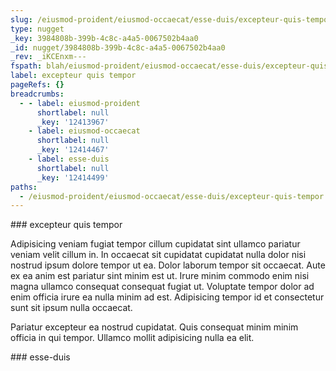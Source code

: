 ```yaml
---
slug: /eiusmod-proident/eiusmod-occaecat/esse-duis/excepteur-quis-tempor
type: nugget
_key: 3984808b-399b-4c8c-a4a5-0067502b4aa0
_id: nugget/3984808b-399b-4c8c-a4a5-0067502b4aa0
_rev: _iKCEnxm---
fspath: blah/eiusmod-proident/eiusmod-occaecat/esse-duis/excepteur-quis-tempor.md
label: excepteur quis tempor
pageRefs: {}
breadcrumbs:
  - - label: eiusmod-proident
      shortlabel: null
      _key: '12413967'
    - label: eiusmod-occaecat
      shortlabel: null
      _key: '12414467'
    - label: esse-duis
      shortlabel: null
      _key: '12414499'
paths:
  - /eiusmod-proident/eiusmod-occaecat/esse-duis/excepteur-quis-tempor
---
```


<NuggetArea>
<Nugget slug="/eiusmod-proident/eiusmod-occaecat/esse-duis/excepteur-quis-tempor" type="nugget" _key="3984808b-399b-4c8c-a4a5-0067502b4aa0" _id="nugget/3984808b-399b-4c8c-a4a5-0067502b4aa0" _rev="_iKCEnxm---" fspath="blah/eiusmod-proident/eiusmod-occaecat/esse-duis/excepteur-quis-tempor.md" label="excepteur quis tempor" paths="/eiusmod-proident/eiusmod-occaecat/esse-duis/excepteur-quis-tempor">
<NuggetBody>
### excepteur quis tempor

Adipisicing veniam fugiat tempor cillum cupidatat sint ullamco pariatur veniam velit cillum in. In occaecat sit cupidatat cupidatat nulla dolor nisi nostrud ipsum dolore tempor ut ea. Dolor laborum tempor sit occaecat. Aute ex ea anim est pariatur sint minim est ut. Irure minim commodo enim nisi magna ullamco consequat consequat fugiat ut. Voluptate tempor dolor ad enim officia irure ea nulla minim ad est. Adipisicing tempor id et consectetur sunt sit ipsum nulla occaecat.

Pariatur excepteur ea nostrud cupidatat. Quis consequat minim minim officia in qui tempor. Ullamco mollit adipisicing nulla ea elit.

</NuggetBody>
<Breadcrumbs>
<Crumbs>
<Crumb _key="12413967" label="eiusmod-proident" /><Crumb _key="12414467" label="eiusmod-occaecat" /><Crumb _key="12414499" label="esse-duis" />
</Crumbs>
</Breadcrumbs>
</Nugget>

<NuggetsInbound>
</NuggetsInbound>
<NuggetsOutbound>
</NuggetsOutbound>
</NuggetArea>
<PassagesInbound>
<Passage direction="inbound" type="passage" _key="12414499" _id="passage/12414499" _rev="_iKCEnxi--B" label="esse-duis" passage="esse-duis" fspath="blah/eiusmod-proident/eiusmod-occaecat/esse-duis" paths="/eiusmod-proident/eiusmod-occaecat/esse-duis" slug="/eiusmod-proident/eiusmod-occaecat/esse-duis">
<NuggetBody>
### esse-duis

</NuggetBody>
<Breadcrumbs>
<Crumbs>
<Crumb _key="12413967" label="eiusmod-proident" /><Crumb _key="12414467" label="eiusmod-occaecat" />
</Crumbs>
</Breadcrumbs>
</Passage>

</PassagesInbound>
<PassagesOutbound>
</PassagesOutbound>